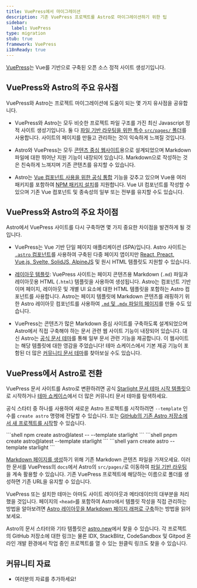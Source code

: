 ```yaml
---
title: VuePress에서 마이그레이션
description: 기존 VuePress 프로젝트를 Astro로 마이그레이션하기 위한 팁
sidebar:
  label: VuePress
type: migration
stub: true
framework: VuePress
i18nReady: true
---
```



[VuePress](https://vuePress.vuejs.org)는 Vue를 기반으로 구축된 오픈 소스 정적 사이트 생성기입니다.

## VuePress와 Astro의 주요 유사점

VuePress와 Astro는 프로젝트 마이그레이션에 도움이 되는 몇 가지 유사점을 공유합니다.

- VuePress와 Astro는 모두 비슷한 프로젝트 파일 구조를 가진 최신 Javascript 정적 사이트 생성기입니다. 둘 다 [파일 기반 라우팅을 위한 특수 `src/pages/` 폴더](/ko/basics/astro-pages/)를 사용합니다. 사이트의 페이지를 만들고 관리하는 것이 익숙하게 느껴질 것입니다.

- Astro와 VuePress는 모두 [콘텐츠 중심 웹사이트](/ko/concepts/why-astro/#콘텐츠-중심)용으로 설계되었으며 Markdown 파일에 대한 뛰어난 지원 기능이 내장되어 있습니다. Markdown으로 작성하는 것은 친숙하게 느껴지며 기존 콘텐츠를 유지할 수 있습니다.

- Astro는 [Vue 컴포넌트 사용을 위한 공식 통합](/ko/guides/integrations-guide/vue/) 기능을 갖추고 있으며 Vue용 여러 패키지를 포함하여 [NPM 패키지 설치](/ko/guides/imports/#npm-패키지)를 지원합니다. Vue UI 컴포넌트를 작성할 수 있으며 기존 Vue 컴포넌트 및 종속성의 일부 또는 전부를 유지할 수도 있습니다.

## VuePress와 Astro의 주요 차이점

Astro에서 VuePress 사이트를 다시 구축하면 몇 가지 중요한 차이점을 발견하게 될 것입니다.

- VuePress는 Vue 기반 단일 페이지 애플리케이션 (SPA)입니다. Astro 사이트는 [`.astro` 컴포넌트](/ko/basics/astro-components/)를 사용하여 구축된 다중 페이지 앱이지만 [React, Preact, Vue.js, Svelte, SolidJS, AlpineJS](/ko/guides/framework-components/) 및 원시 HTML 템플릿도 지원할 수 있습니다.

- [레이아웃 템플릿](/ko/basics/layouts/): VuePress 사이트는 페이지 콘텐츠용 Markdown (`.md`) 파일과 레이아웃용 HTML (`.html`) 템플릿을 사용하여 생성됩니다. Astro는 컴포넌트 기반이며 페이지, 레이아웃 및 개별 UI 요소에 대한 HTML 템플릿을 포함하는 Astro 컴포넌트를 사용합니다. Astro는 페이지 템플릿에 Markdown 콘텐츠를 래핑하기 위한 Astro 레이아웃 컴포넌트를 사용하여 [`.md` 및 `.mdx` 파일의 페이지](/ko/guides/markdown-content/)를 만들 수도 있습니다.

- VuePress는 콘텐츠가 많은 Markdown 중심 사이트를 구축하도록 설계되었으며 Astro에서 직접 구축해야 하는 문서 관련 웹 사이트 기능이 내장되어 있습니다. 대신 Astro는 [공식 문서 테마](https://starlight.astro.build)를 통해 일부 문서 관련 기능을 제공합니다. 이 웹사이트는 해당 템플릿에 대한 영감을 주었습니다! 테마 쇼케이스에서 기본 제공 기능이 포함된 더 많은 [커뮤니티 문서 테마](https://astro.build/themes?search=&categories%5B%5D=docs)를 찾아보실 수도 있습니다.

## VuePress에서 Astro로 전환

VuePress 문서 사이트를 Astro로 변환하려면 공식 [Starlight 문서 테마 시작 템플릿](https://starlight.astro.build)으로 시작하거나 [테마 쇼케이스](https://astro.build/themes?search=&categories%5B%5D=docs)에서 더 많은 커뮤니티 문서 테마를 탐색하세요.

공식 스타터 중 하나를 사용하여 새로운 Astro 프로젝트를 시작하려면 `--template` 인수를 `create astro` 명령에 전달할 수 있습니다. 또는 [GitHub의 기존 Astro 저장소에서 새 프로젝트를 시작](/ko/install-and-setup/#cli-마법사로-설치)할 수 있습니다.

  <PackageManagerTabs>
    <Fragment slot="npm">
    ```shell
    npm create astro@latest -- --template starlight
    ```
    </Fragment>
    <Fragment slot="pnpm">
    ```shell
    pnpm create astro@latest --template starlight
    ```
    </Fragment>
    <Fragment slot="yarn">
    ```shell
    yarn create astro --template starlight
    ```
    </Fragment>
  </PackageManagerTabs>

[Markdown 페이지를 생성](/ko/guides/markdown-content/)하기 위해 기존 Markdown 콘텐츠 파일을 가져오세요. 이러한 문서를 VuePress의 `docs`에서 Astro의 `src/pages/`로 이동하여 [파일 기반 라우팅](/ko/guides/routing/)을 계속 활용할 수 있습니다. 기존 VuePress 프로젝트에 해당하는 이름으로 폴더를 생성하면 기존 URL을 유지할 수 있습니다.

VuePress 또는 설치한 테마는 아마도 사이트 레이아웃과 메타데이터의 대부분을 처리했을 것입니다. 페이지의 `<head>`를 포함하여 Astro에서 템플릿 작성을 직접 관리하는 방법을 알아보려면 [Astro 레이아웃을 Markdown 페이지 래퍼로 구축](/ko/basics/layouts/#markdown-레이아웃)하는 방법을 읽어보세요.

Astro의 문서 스타터와 기타 템플릿은 [astro.new](https://astro.new)에서 찾을 수 있습니다. 각 프로젝트의 GitHub 저장소에 대한 링크는 물론 IDX, StackBlitz, CodeSandbox 및 Gitpod 온라인 개발 환경에서 작업 중인 프로젝트를 열 수 있는 원클릭 링크도 찾을 수 있습니다.

## 커뮤니티 자료

- 여러분의 자료를 추가하세요!
